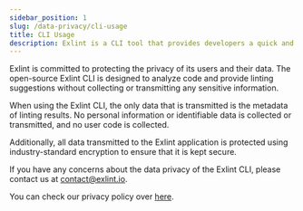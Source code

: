 ```yaml
---
sidebar_position: 1
slug: /data-privacy/cli-usage
title: CLI Usage
description: Exlint is a CLI tool that provides developers a quick and efficient application of multiple coding rule policies in multiple projects
---
```



Exlint is committed to protecting the privacy of its users and their data.
The open-source Exlint CLI is designed to analyze code and provide linting suggestions without collecting or transmitting any sensitive information.

When using the Exlint CLI, the only data that is transmitted is the metadata of linting results.
No personal information or identifiable data is collected or transmitted, and no user code is collected.

Additionally, all data transmitted to the Exlint application is protected using industry-standard encryption to ensure that it is kept secure.

If you have any concerns about the data privacy of the Exlint CLI, please contact us at contact@exlint.io.

You can check our privacy policy over [here](https://github.com/Exlint/usage-policies/blob/main/privacy-policy.mdx).
